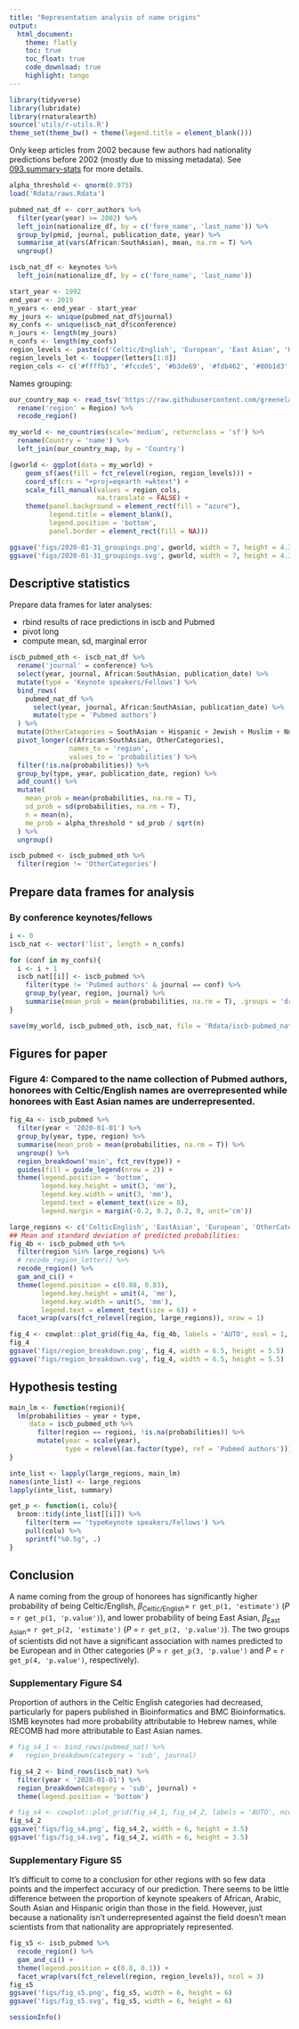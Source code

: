 ```yaml
---
title: "Representation analysis of name origins"
output:
  html_document:
    theme: flatly
    toc: true
    toc_float: true
    code_download: true
    highlight: tango
---
```


```r
library(tidyverse)
library(lubridate)
library(rnaturalearth)
source('utils/r-utils.R')
theme_set(theme_bw() + theme(legend.title = element_blank()))
```

Only keep articles from 2002 because few authors had nationality predictions before 2002 (mostly due to missing metadata).
See [093.summary-stats](docs/093.summary-stats.html) for more details.

```r
alpha_threshold <- qnorm(0.975)
load('Rdata/raws.Rdata')

pubmed_nat_df <- corr_authors %>%
  filter(year(year) >= 2002) %>% 
  left_join(nationalize_df, by = c('fore_name', 'last_name')) %>%
  group_by(pmid, journal, publication_date, year) %>%
  summarise_at(vars(African:SouthAsian), mean, na.rm = T) %>%
  ungroup()

iscb_nat_df <- keynotes %>%
  left_join(nationalize_df, by = c('fore_name', 'last_name'))

start_year <- 1992
end_year <- 2019
n_years <- end_year - start_year
my_jours <- unique(pubmed_nat_df$journal)
my_confs <- unique(iscb_nat_df$conference)
n_jours <- length(my_jours)
n_confs <- length(my_confs)
region_levels <- paste(c('Celtic/English', 'European', 'East Asian', 'Hispanic', 'South Asian', 'Arabic', 'Hebrew', 'African', 'Nordic', 'Greek'), 'names')
region_levels_let <- toupper(letters[1:8])
region_cols <- c('#ffffb3', '#fccde5', '#b3de69', '#fdb462', '#80b1d3', '#8dd3c7', '#bebada', '#fb8072', '#bc80bd', '#ccebc5')
```

Names grouping:
```r
our_country_map <- read_tsv('https://raw.githubusercontent.com/greenelab/wiki-nationality-estimate/7c22d0a5f661ce5aeb785215095deda40973ff17/data/country_to_region_NamePrism.tsv') %>%
  rename('region' = Region) %>%
  recode_region()

my_world <- ne_countries(scale='medium', returnclass = 'sf') %>%
  rename(Country = 'name') %>%
  left_join(our_country_map, by = 'Country')

(gworld <- ggplot(data = my_world) +
    geom_sf(aes(fill = fct_relevel(region, region_levels))) +
    coord_sf(crs = "+proj=eqearth +wktext") +
    scale_fill_manual(values = region_cols,
                      na.translate = FALSE) +
    theme(panel.background = element_rect(fill = "azure"),
          legend.title = element_blank(),
          legend.position = 'bottom',
          panel.border = element_rect(fill = NA)))

ggsave('figs/2020-01-31_groupings.png', gworld, width = 7, height = 4.3)
ggsave('figs/2020-01-31_groupings.svg', gworld, width = 7, height = 4.3)
```


## Descriptive statistics
Prepare data frames for later analyses:

- rbind results of race predictions in iscb and Pubmed
- pivot long
- compute mean, sd, marginal error

```r
iscb_pubmed_oth <- iscb_nat_df %>%
  rename('journal' = conference) %>%
  select(year, journal, African:SouthAsian, publication_date) %>%
  mutate(type = 'Keynote speakers/Fellows') %>%
  bind_rows(
    pubmed_nat_df %>%
      select(year, journal, African:SouthAsian, publication_date) %>%
      mutate(type = 'Pubmed authors')
  ) %>%
  mutate(OtherCategories = SouthAsian + Hispanic + Jewish + Muslim + Nordic + Greek + African) %>%
  pivot_longer(c(African:SouthAsian, OtherCategories),
               names_to = 'region',
               values_to = 'probabilities') %>%
  filter(!is.na(probabilities)) %>% 
  group_by(type, year, publication_date, region) %>%
  add_count() %>%
  mutate(
    mean_prob = mean(probabilities, na.rm = T),
    sd_prob = sd(probabilities, na.rm = T),
    n = mean(n),
    me_prob = alpha_threshold * sd_prob / sqrt(n)
  ) %>%
  ungroup()

iscb_pubmed <- iscb_pubmed_oth %>%
  filter(region != 'OtherCategories')
```

## Prepare data frames for analysis

### By conference keynotes/fellows
```r
i <- 0
iscb_nat <- vector('list', length = n_confs)

for (conf in my_confs){
  i <- i + 1
  iscb_nat[[i]] <- iscb_pubmed %>%
    filter(type != 'Pubmed authors' & journal == conf) %>%
    group_by(year, region, journal) %>%
    summarise(mean_prob = mean(probabilities, na.rm = T), .groups = 'drop')
}
```

```r
save(my_world, iscb_pubmed_oth, iscb_nat, file = 'Rdata/iscb-pubmed_nat.Rdata')
```

## Figures for paper

### Figure 4: Compared to the name collection of Pubmed authors, honorees with Celtic/English names are overrepresented while honorees with East Asian names are underrepresented.

```r
fig_4a <- iscb_pubmed %>%
  filter(year < '2020-01-01') %>%
  group_by(year, type, region) %>%
  summarise(mean_prob = mean(probabilities, na.rm = T)) %>%
  ungroup() %>%
  region_breakdown('main', fct_rev(type)) +
  guides(fill = guide_legend(nrow = 2)) +
  theme(legend.position = 'bottom',
        legend.key.height = unit(3, 'mm'),
        legend.key.width = unit(3, 'mm'),
        legend.text = element_text(size = 8), 
        legend.margin = margin(-0.2, 0.2, 0.2, 0, unit='cm'))

large_regions <- c('CelticEnglish', 'EastAsian', 'European', 'OtherCategories')
## Mean and standard deviation of predicted probabilities:
fig_4b <- iscb_pubmed_oth %>%
  filter(region %in% large_regions) %>%
  # recode_region_letter() %>%
  recode_region() %>%
  gam_and_ci() +
  theme(legend.position = c(0.88, 0.83),
        legend.key.height = unit(4, 'mm'),
        legend.key.width = unit(5, 'mm'),
        legend.text = element_text(size = 6)) +
  facet_wrap(vars(fct_relevel(region, large_regions)), nrow = 1)

fig_4 <- cowplot::plot_grid(fig_4a, fig_4b, labels = 'AUTO', ncol = 1, rel_heights = c(1.3,1))
fig_4
ggsave('figs/region_breakdown.png', fig_4, width = 6.5, height = 5.5)
ggsave('figs/region_breakdown.svg', fig_4, width = 6.5, height = 5.5)
```


## Hypothesis testing

```r
main_lm <- function(regioni){
  lm(probabilities ~ year + type, 
     data = iscb_pubmed_oth %>% 
       filter(region == regioni, !is.na(probabilities)) %>% 
       mutate(year = scale(year),
              type = relevel(as.factor(type), ref = 'Pubmed authors')))
}

inte_list <- lapply(large_regions, main_lm)
names(inte_list) <- large_regions
lapply(inte_list, summary)
```

```r
get_p <- function(i, colu){
  broom::tidy(inte_list[[i]]) %>% 
    filter(term == 'typeKeynote speakers/Fellows') %>% 
    pull(colu) %>% 
    sprintf("%0.5g", .)
}
```

## Conclusion

A name coming from the group of honorees has significantly higher probability of being Celtic/English, $\beta_\textrm{Celtic/English} =$ `r get_p(1, 'estimate')` (_P_ = `r get_p(1, 'p.value')`), and lower probability of being East Asian, $\beta_\textrm{East Asian} =$ `r get_p(2, 'estimate')` (_P_ = `r get_p(2, 'p.value')`). The two groups of scientists did not have a significant association with names predicted to be European and in Other categories (_P_ = `r get_p(3, 'p.value')` and _P_ = `r get_p(4, 'p.value')`, respectively).



### Supplementary Figure S4 {#sup_fig_s4}

Proportion of authors in the Celtic English categories had decreased, particularly for papers published in Bioinformatics and BMC Bioinformatics.
ISMB keynotes had more probability attributable to Hebrew names, while RECOMB had more attributable to East Asian names.

```r
# fig_s4_1 <- bind_rows(pubmed_nat) %>%
#   region_breakdown(category = 'sub', journal)

fig_s4_2 <- bind_rows(iscb_nat) %>%
  filter(year < '2020-01-01') %>%
  region_breakdown(category = 'sub', journal) +
  theme(legend.position = 'bottom')

# fig_s4 <- cowplot::plot_grid(fig_s4_1, fig_s4_2, labels = 'AUTO', ncol = 1)
fig_s4_2
ggsave('figs/fig_s4.png', fig_s4_2, width = 6, height = 3.5)
ggsave('figs/fig_s4.svg', fig_s4_2, width = 6, height = 3.5)
```

### Supplementary Figure S5 {#sup_fig_s5}
It's difficult to come to a conclusion for other regions with so few data points and the imperfect accuracy of our prediction.
There seems to be little difference between the proportion of keynote speakers of African, Arabic, South Asian and Hispanic origin than those in the field.
However, just because a nationality isn't underrepresented against the field doesn't mean scientists from that nationality are appropriately represented.

```r
fig_s5 <- iscb_pubmed %>%
  recode_region() %>%
  gam_and_ci() +
  theme(legend.position = c(0.8, 0.1)) +
  facet_wrap(vars(fct_relevel(region, region_levels)), ncol = 3)
fig_s5
ggsave('figs/fig_s5.png', fig_s5, width = 6, height = 6)
ggsave('figs/fig_s5.svg', fig_s5, width = 6, height = 6)
```


```r
sessionInfo()
```

